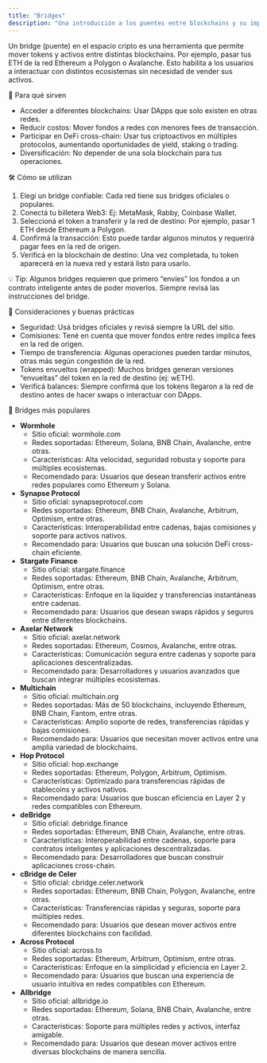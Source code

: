 ```yaml
---
title: "Bridges"
description: "Una introducción a los puentes entre blockchains y su importancia en la interoperabilidad."
---
```


Un bridge (puente) en el espacio cripto es una herramienta que permite mover tokens y activos entre distintas blockchains. Por ejemplo, pasar tus ETH de la red Ethereum a Polygon o Avalanche. Esto habilita a los usuarios a interactuar con distintos ecosistemas sin necesidad de vender sus activos.

🔑 Para qué sirven

* Acceder a diferentes blockchains: Usar DApps que solo existen en otras redes.
* Reducir costos: Mover fondos a redes con menores fees de transacción.
* Participar en DeFi cross-chain: Usar tus criptoactivos en múltiples protocolos, aumentando oportunidades de yield, staking o trading.
* Diversificación: No depender de una sola blockchain para tus operaciones.

🛠️ Cómo se utilizan

1. Elegí un bridge confiable: Cada red tiene sus bridges oficiales o populares.
2. Conectá tu billetera Web3: Ej: MetaMask, Rabby, Coinbase Wallet.
3. Seleccioná el token a transferir y la red de destino: Por ejemplo, pasar 1 ETH desde Ethereum a Polygon.
4. Confirmá la transacción: Esto puede tardar algunos minutos y requerirá pagar fees en la red de origen.
5. Verificá en la blockchain de destino: Una vez completada, tu token aparecerá en la nueva red y estará listo para usarlo.

💡 Tip: Algunos bridges requieren que primero “envíes” los fondos a un contrato inteligente antes de poder moverlos. Siempre revisá las instrucciones del bridge.

🧠 Consideraciones y buenas prácticas

* Seguridad: Usá bridges oficiales y revisá siempre la URL del sitio.
* Comisiones: Tené en cuenta que mover fondos entre redes implica fees en la red de origen.
* Tiempo de transferencia: Algunas operaciones pueden tardar minutos, otras más según congestión de la red.
* Tokens envueltos (wrapped): Muchos bridges generan versiones “envueltas” del token en la red de destino (ej: wETH).
* Verificá balances: Siempre confirmá que los tokens llegaron a la red de destino antes de hacer swaps o interactuar con DApps.

🌟 Bridges más populares

*   **Wormhole**
    *   Sitio oficial: wormhole.com
    *   Redes soportadas: Ethereum, Solana, BNB Chain, Avalanche, entre otras.
    *   Características: Alta velocidad, seguridad robusta y soporte para múltiples ecosistemas.
    *   Recomendado para: Usuarios que desean transferir activos entre redes populares como Ethereum y Solana.
*   **Synapse Protocol**
    *   Sitio oficial: synapseprotocol.com
    *   Redes soportadas: Ethereum, BNB Chain, Avalanche, Arbitrum, Optimism, entre otras.
    *   Características: Interoperabilidad entre cadenas, bajas comisiones y soporte para activos nativos.
    *   Recomendado para: Usuarios que buscan una solución DeFi cross-chain eficiente.
*   **Stargate Finance**
    *   Sitio oficial: stargate.finance
    *   Redes soportadas: Ethereum, BNB Chain, Avalanche, Arbitrum, Optimism, entre otras.
    *   Características: Enfoque en la liquidez y transferencias instantáneas entre cadenas.
    *   Recomendado para: Usuarios que desean swaps rápidos y seguros entre diferentes blockchains.
*   **Axelar Network**
    *   Sitio oficial: axelar.network
    *   Redes soportadas: Ethereum, Cosmos, Avalanche, entre otras.
    *   Características: Comunicación segura entre cadenas y soporte para aplicaciones descentralizadas.
    *   Recomendado para: Desarrolladores y usuarios avanzados que buscan integrar múltiples ecosistemas.
*   **Multichain**
    *   Sitio oficial: multichain.org
    *   Redes soportadas: Más de 50 blockchains, incluyendo Ethereum, BNB Chain, Fantom, entre otras.
    *   Características: Amplio soporte de redes, transferencias rápidas y bajas comisiones.
    *   Recomendado para: Usuarios que necesitan mover activos entre una amplia variedad de blockchains.
*   **Hop Protocol**
    *   Sitio oficial: hop.exchange
    *   Redes soportadas: Ethereum, Polygon, Arbitrum, Optimism.
    *   Características: Optimizado para transferencias rápidas de stablecoins y activos nativos.
    *   Recomendado para: Usuarios que buscan eficiencia en Layer 2 y redes compatibles con Ethereum.
*   **deBridge**
    *   Sitio oficial: debridge.finance
    *   Redes soportadas: Ethereum, BNB Chain, Avalanche, entre otras.
    *   Características: Interoperabilidad entre cadenas, soporte para contratos inteligentes y aplicaciones descentralizadas.
    *   Recomendado para: Desarrolladores que buscan construir aplicaciones cross-chain.
*   **cBridge de Celer**
    *   Sitio oficial: cbridge.celer.network
    *   Redes soportadas: Ethereum, BNB Chain, Polygon, Avalanche, entre otras.
    *   Características: Transferencias rápidas y seguras, soporte para múltiples redes.
    *   Recomendado para: Usuarios que desean mover activos entre diferentes blockchains con facilidad.
*   **Across Protocol**
    *   Sitio oficial: across.to
    *   Redes soportadas: Ethereum, Arbitrum, Optimism, entre otras.
    *   Características: Enfoque en la simplicidad y eficiencia en Layer 2.
    *   Recomendado para: Usuarios que buscan una experiencia de usuario intuitiva en redes compatibles con Ethereum.
*   **Allbridge**
    *   Sitio oficial: allbridge.io
    *   Redes soportadas: Ethereum, Solana, BNB Chain, Avalanche, entre otras.
    *   Características: Soporte para múltiples redes y activos, interfaz amigable.
    *   Recomendado para: Usuarios que desean mover activos entre diversas blockchains de manera sencilla.